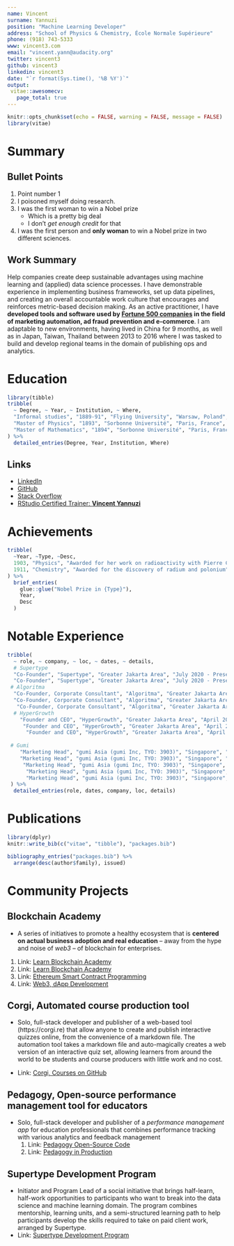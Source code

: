 ```yaml
---
name: Vincent
surname: Yannuzi
position: "Machine Learning Developer"
address: "School of Physics & Chemistry, École Normale Supérieure"
phone: (918) 743-5333 
www: vincent3.com
email: "vincent.yann@audacity.org"
twitter: vincent3
github: vincent3
linkedin: vincent3
date: "`r format(Sys.time(), '%B %Y')`"
output:
 vitae::awesomecv:
   page_total: true
---
```


```r
knitr::opts_chunk$set(echo = FALSE, warning = FALSE, message = FALSE)
library(vitae)
```

# Summary

## Bullet Points
1. Point number 1
1. I poisoned myself doing research.
1. I was the first woman to win a Nobel prize
    - Which is a pretty big deal
    - I don't _get enough credit_ for that
1. I was the first person and **only woman** to win a Nobel prize in two different sciences.

## Work Summary

Help companies create deep sustainable advantages using machine learning and (applied) data science processes. I have demonstrable experience in implementing business frameworks, set up data pipelines, and creating an overall accountable work culture that encourages and reinforces metric-based decision making. As an active practitioner, I have **developed tools and software used by [Fortune 500 companies](https://en.wikipedia.org/wiki/Fortune_500) in the field of marketing automation, ad fraud prevention and e-commerce**. 
I am adaptable to new environments, having lived in China for 9 months, as well as in Japan, Taiwan, Thailand between 2013 to 2016 where I was tasked to build and develop regional teams in the domain of publishing ops and analytics.

# Education

```r
library(tibble)
tribble(
  ~ Degree, ~ Year, ~ Institution, ~ Where,
  "Informal studies", "1889-91", "Flying University", "Warsaw, Poland",
  "Master of Physics", "1893", "Sorbonne Université", "Paris, France",
  "Master of Mathematics", "1894", "Sorbonne Université", "Paris, France"
) %>% 
  detailed_entries(Degree, Year, Institution, Where)
```

## Links

  * [LinkedIn](https://www.linkedin.com/in/chansamuel/)
  * [GitHub](https://github.com/onlyphantom)
  * [Stack Overflow](https://stackoverflow.com/users/7515530/onlyphantom?tab=profile)
  * [RStudio Certified Trainer: **Vincent Yannuzi**](https://education.rstudio.com/trainers/people/chan+samuel/)


# Achievements

```r
tribble(
  ~Year, ~Type, ~Desc,
  1903, "Physics", "Awarded for her work on radioactivity with Pierre Curie and Henri Becquerel",
  1911, "Chemistry", "Awarded for the discovery of radium and polonium"
) %>% 
  brief_entries(
    glue::glue("Nobel Prize in {Type}"),
    Year, 
    Desc
  )
```

# Notable Experience
```r
tribble(
  ~ role, ~ company, ~ loc, ~ dates, ~ details,
  # Supertype
  "Co-Founder", "Supertype", "Greater Jakarta Area", "July 2020 - Present", "Conceptualize, develop, and launch commercial-ready solutions in the field of Artificial Intelligence for e-commerce and mobile app publishers",
  "Co-Founder", "Supertype", "Greater Jakarta Area", "July 2020 - Present", "Recruit and nurture Indonesian talents in various field of applied artificial intelligence, by assigning them into work units and match them with qualified mentors from the different industries",
 # Algoritma
  "Co-Founder, Corporate Consultant", "Algoritma", "Greater Jakarta Area", "July 2017 - Present", "Develop consultative training centered around the topics of machine learning, data mining, business intelligence / visualization, automation. Consult more than 20+ companies around the SEA region: in-house curriculum development, AI adoption, business intelligence, automation, algorithmic modelling and statistical work in R, SQL, Python.",
  "Co-Founder, Corporate Consultant", "Algoritma", "Greater Jakarta Area", "July 2017 - Present", "Technical committee member and competition judge on Finhacks 2018, the largest Machine Learning competition of the year organized by PT. Bank Central Asia (BCA) and DailySocial.",
   "Co-Founder, Corporate Consultant", "Algoritma", "Greater Jakarta Area", "July 2017 - Present", "Active trainer for various companies in the financial industry with up to 6 months of ongoing engagement. My team and I have delivered training / speaking sessions in various campuses: Binus, NUS (National University of Singapore)’s The Logistics Institute, University of Indonesia, Universitas Gadjah Mada (UGM), Swiss-German University, Binus, Institute of Technology Bandung (ITB), Telkom University etc. Courses I authored are offered also in Singapore through Ngee Ann Polytechnic.",
  # HyperGrowth
    "Founder and CEO", "HyperGrowth", "Greater Jakarta Area", "April 2014 - July 2017", "Works with Indonesia's leading e-commerce businesses and mobile studios on market penetration and customer base growth execution. The company's flagship product, Audience Kit, is an audience management platform that combines the intuitiveness of a CRM with people-based analytics. Users create segments based on sophisticated chains of behavioral-conditions, and programmatically engage with each segment through re-marketing ads or in-app notifications.",
     "Founder and CEO", "HyperGrowth", "Greater Jakarta Area", "April 2014 - July 2017", "HeadQuarters is a tool the company has developed to promote greater accountability in mobile marketing. Used by some of the largest mobile advertisers in SEA to counter mobile ad fraud, gain visibility, improve ROI-measurability and generate campaign insights, it's automation tools shift the focus from user-acquisition to customer-acquisition. In addition to its core products, the company provides consultation and custom services to help apps and businesses scale its customer base.",
      "Founder and CEO", "HyperGrowth", "Greater Jakarta Area", "April 2014 - July 2017", "Oversee the company's expansion from its home market and headquarter in Singapore to Indonesia. Managed the market and product development team spread across 3 offices (Singapore, Vietnam, Indonesia) and its market development efforts.",
 
 # Gumi
    "Marketing Head", "gumi Asia (gumi Inc, TYO: 3903)", "Singapore", "June 2013 - June 2014", " In charge of mobile game marketing and publishing, and setting up a metrics-driven user acquisition framework that delivers extremely high Return on Ad Spend consistently",
    "Marketing Head", "gumi Asia (gumi Inc, TYO: 3903)", "Singapore", "June 2013 - June 2014", "User acquisition, ad buying, counter-fraud, conversion optimization, programmatic media buying, performance advertising, cohort analysis, funnel analysis and behavioral tracking",
     "Marketing Head", "gumi Asia (gumi Inc, TYO: 3903)", "Singapore", "June 2013 - June 2014", "Establish protocols for user acquisition and user care, while overseeing a team of 60 in Philippines and Singapore on all projectes relating to community building, community partnerships, customer support and events",
      "Marketing Head", "gumi Asia (gumi Inc, TYO: 3903)", "Singapore", "June 2013 - June 2014", "Create long-term value for the company through the development of LTV-centric user acquisition frameworks and strategic partnerships with media buying companies",
      "Marketing Head", "gumi Asia (gumi Inc, TYO: 3903)", "Singapore", "June 2013 - June 2014", "Published Brave Frontier (iOS, Android, Amazon) - top-grossing game in 8 different countries, grossing USD 300,000 to USD 1,000,000 every day for the whole calendar year, which is a major contributing factor to the company's public listing 12 months later"
 ) %>% 
  detailed_entries(role, dates, company, loc, details)
```


# Publications

```r
library(dplyr)
knitr::write_bib(c("vitae", "tibble"), "packages.bib")

bibliography_entries("packages.bib") %>%
  arrange(desc(author$family), issued)
```

# Community Projects

## Blockchain Academy
- A series of initiatives to promote a healthy ecosystem that is **centered on actual business adoption and real education** -- away from the hype and noise of _web3_ -- of blockchain for enterprises.  

1. Link: [Learn Blockchain Academy](https://learnblockchain.academy)
1. Link: [Learn Blockchain Academy](https://learnblockchain.academy)
1. Link: [Ethereum Smart Contract Programming](https://www.youtube.com/playlist?list=PLXsFtK46HZxVK1r-Irndd9gMBMdouLrMQ)
1. Link: [Web3, dApp Development](https://www.youtube.com/playlist?list=PLXsFtK46HZxWCWz_IGPMPwx381xgWRbLh)


## Corgi, Automated course production tool
* Solo, full-stack developer and publisher of a web-based tool (https://corgi.re) that allow anyone to create and publish interactive quizzes online, from the convenience of a markdown file. The automation tool takes a markdown file and auto-magically creates a web version of an interactive quiz set, allowing learners from around the world to be students and course producers with little work and no cost.  

* Link: [Corgi, Courses on GitHub](https://corgi.re)

## Pedagogy, Open-source performance management tool for educators
* Solo, full-stack developer and publisher of a _performance management app_ for education professionals that combines performance tracking with various analytics and feedback management
  1. Link: [Pedagogy Open-Source Code](https://github.com/onlyphantom/pedagogy)
  1. Link: [Pedagogy in Production](https://pedagogyapp.com)

## Supertype Development Program
* Initiator and Program Lead of a social initiative that brings half-learn, half-work opportunities to participants who want to break into the data science and machine learning domain. The program combines mentorship, learning units, and a semi-structured learning path to help participants develop the skills required to take on paid client work, arranged by Supertype.
* Link: [Supertype Development Program](https://supertype.ai/development)




